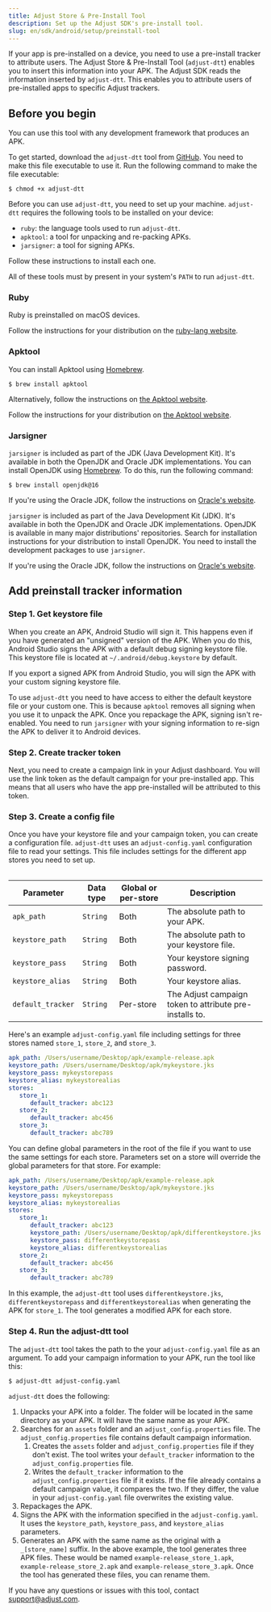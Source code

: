 ```yaml
---
title: Adjust Store & Pre-Install Tool
description: Set up the Adjust SDK's pre-install tool.
slug: en/sdk/android/setup/preinstall-tool
---
```


If your app is pre-installed on a device, you need to use a pre-install tracker to attribute users. The Adjust Store & Pre-Install Tool (`adjust-dtt`) enables you to insert this information into your APK. The Adjust SDK reads the information inserted by `adjust-dtt`. This enables you to attribute users of pre-installed apps to specific Adjust trackers.

## Before you begin

<Callout type="note">

You can use this tool with any development framework that produces an APK.

</Callout>

To get started, download the `adjust-dtt` tool from [GitHub](https://github.com/adjust/android_sdk/blob/master/tools/adjust-dtt). You need to make this file executable to use it. Run the following command to make the file executable:

```console
$ chmod +x adjust-dtt
```

Before you can use `adjust-dtt`, you need to set up your machine. `adjust-dtt` requires the following tools to be installed on your device:

-  `ruby`: the language tools used to run `adjust-dtt`.
-  `apktool`: a tool for unpacking and re-packing APKs.
-  `jarsigner`: a tool for signing APKs.

Follow these instructions to install each one.

<Callout type="important">

All of these tools must by present in your system's `PATH` to run `adjust-dtt`.

</Callout>

### Ruby

<Tabs>
<Tab title="macOS" sync="mac">

Ruby is preinstalled on macOS devices.

</Tab>
<Tab title="Linux" sync="linux">

Follow the instructions for your distribution on the [ruby-lang website](https://www.ruby-lang.org/en/documentation/installation/).

</Tab>
</Tabs>

### Apktool

<Tabs>
<Tab title="macOS" sync="mac">

You can install Apktool using [Homebrew](https://brew.sh/).

```console
$ brew install apktool
```

Alternatively, follow the instructions on [the Apktool website](https://ibotpeaches.github.io/Apktool/install/).

</Tab>
<Tab title="Linux" sync="linux">

Follow the instructions for your distribution on [the Apktool website](https://ibotpeaches.github.io/Apktool/install/).

</Tab>
</Tabs>

### Jarsigner

<Tabs>
<Tab title="macOS" sync="mac">

`jarsigner` is included as part of the JDK (Java Development Kit). It's available in both the OpenJDK and Oracle JDK implementations. You can install OpenJDK using [Homebrew](https://brew.sh). To do this, run the following command:

```console
$ brew install openjdk@16
```

If you're using the Oracle JDK, follow the instructions on [Oracle's website](https://docs.oracle.com/en/java/javase/16/install/installation-jdk-macos.html#GUID-E8A251B6-D9A9-4276-ABC8-CC0DAD62EA33).

</Tab>
<Tab title="Linux" sync="linux">

`jarsigner` is included as part of the Java Development Kit (JDK). It's available in both the OpenJDK and Oracle JDK implementations. OpenJDK is available in many major distributions' repositories. Search for installation instructions for your distribution to install OpenJDK. You need to install the development packages to use `jarsigner`.

If you're using the Oracle JDK, follow the instructions on [Oracle's website](https://docs.oracle.com/en/java/javase/16/install/installation-jdk-linux-platforms.html#GUID-737A84E4-2EFF-4D38-8E60-3E29D1B884B8).

</Tab>
</Tabs>

## Add preinstall tracker information

### Step 1. Get keystore file

When you create an APK, Android Studio will sign it. This happens even if you have generated an "unsigned" version of the APK. When you do this, Android Studio signs the APK with a default debug signing keystore file. This keystore file is located at `~/.android/debug.keystore` by default.

If you export a signed APK from Android Studio, you will sign the APK with your custom signing keystore file.

To use `adjust-dtt` you need to have access to either the default keystore file or your custom one. This is because `apktool` removes all signing when you use it to unpack the APK. Once you repackage the APK, signing isn't re-enabled. You need to run `jarsigner` with your signing information to re-sign the APK to deliver it to Android devices.

### Step 2. Create tracker token

Next, you need to create a campaign link in your Adjust dashboard. You will use the link token as the default campaign for your pre-installed app. This means that all users who have the app pre-installed will be attributed to this token.

### Step 3. Create a config file

Once you have your keystore file and your campaign token, you can create a configuration file. `adjust-dtt` uses an `adjust-config.yaml` configuration file to read your settings. This file includes settings for the different app stores you need to set up.

<Table>

| Parameter         | Data type | Global or per-store | Description                                             |
| ----------------- | --------- | ------------------- | ------------------------------------------------------- |
| `apk_path`        | `String`  | Both                | The absolute path to your APK.                          |
| `keystore_path`   | `String`  | Both                | The absolute path to your keystore file.                |
| `keystore_pass`   | `String`  | Both                | Your keystore signing password.                         |
| `keystore_alias`  | `String`  | Both                | Your keystore alias.                                    |
| `default_tracker` | `String`  | Per-store           | The Adjust campaign token to attribute pre-installs to. |

</Table>

Here's an example `adjust-config.yaml` file including settings for three stores named `store_1`, `store_2`, and `store_3`.

```yaml title="adjust-config.yaml"
apk_path: /Users/username/Desktop/apk/example-release.apk
keystore_path: /Users/username/Desktop/apk/mykeystore.jks
keystore_pass: mykeystorepass
keystore_alias: mykeystorealias
stores:
   store_1:
      default_tracker: abc123
   store_2:
      default_tracker: abc456
   store_3:
      default_tracker: abc789
```

You can define global parameters in the root of the file if you want to use the same settings for each store. Parameters set on a store will override the global parameters for that store. For example:

```yaml title="adjust-config.yaml"
apk_path: /Users/username/Desktop/apk/example-release.apk
keystore_path: /Users/username/Desktop/apk/mykeystore.jks
keystore_pass: mykeystorepass
keystore_alias: mykeystorealias
stores:
   store_1:
      default_tracker: abc123
      keystore_path: /Users/username/Desktop/apk/differentkeystore.jks
      keystore_pass: differentkeystorepass
      keystore_alias: differentkeystorealias
   store_2:
      default_tracker: abc456
   store_3:
      default_tracker: abc789
```

In this example, the `adjust-dtt` tool uses `differentkeystore.jks`, `differentkeystorepass` and `differentkeystorealias` when generating the APK for `store_1`. The tool generates a modified APK for each store.

### Step 4. Run the adjust-dtt tool

The `adjust-dtt` tool takes the path to the your `adjust-config.yaml` file as an argument. To add your campaign information to your APK, run the tool like this:

```console
$ adjust-dtt adjust-config.yaml
```

`adjust-dtt` does the following:

1. Unpacks your APK into a folder. The folder will be located in the same directory as your APK. It will have the same name as your APK.
2. Searches for an `assets` folder and an `adjust_config.properties` file. The `adjust_config.properties` file contains default campaign information.
   1. Creates the `assets` folder and `adjust_config.properties` file if they don't exist. The tool writes your `default_tracker` information to the `adjust_config.properties` file.
   2. Writes the `default_tracker` information to the `adjust_config.properties` file if it exists. If the file already contains a default campaign value, it compares the two. If they differ, the value in your `adjust-config.yaml` file overwrites the existing value.
3. Repackages the APK.
4. Signs the APK with the information specified in the `adjust-config.yaml`. It uses the `keystore_path`, `keystore_pass`, and `keystore_alias` parameters.
5. Generates an APK with the same name as the original with a `_[store_name]` suffix. In the above example, the tool generates three APK files. These would be named `example-release_store_1.apk`, `example-release_store_2.apk` and `example-release_store_3.apk`. Once the tool has generated these files, you can rename them.

If you have any questions or issues with this tool, contact support@adjust.com.
